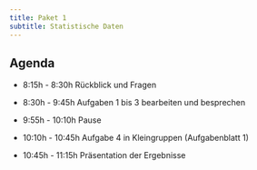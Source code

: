 ```yaml
---
title: Paket 1
subtitle: Statistische Daten
---
```


## Agenda

- 8:15h - 8:30h Rückblick und Fragen

- 8:30h - 9:45h Aufgaben 1 bis 3 bearbeiten und besprechen

- 9:55h - 10:10h Pause

- 10:10h - 10:45h Aufgabe 4 in Kleingruppen (Aufgabenblatt 1)

- 10:45h - 11:15h Präsentation der Ergebnisse

